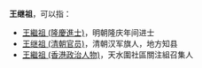 '''王继祖'''，可以指：
*[[王繼祖_(隆慶進士)|王繼祖 (隆慶進士)]]，明朝隆庆年间进士
*[[王继祖_(清朝官员)|王继祖 (清朝官员)]]，清朝汉军旗人，地方知县
*[[王繼祖_(香港政治人物)|王繼祖 (香港政治人物)]]，天水圍社區關注組召集人

{{Disambiguation|cat=三字王姓人名消歧义|ji}}